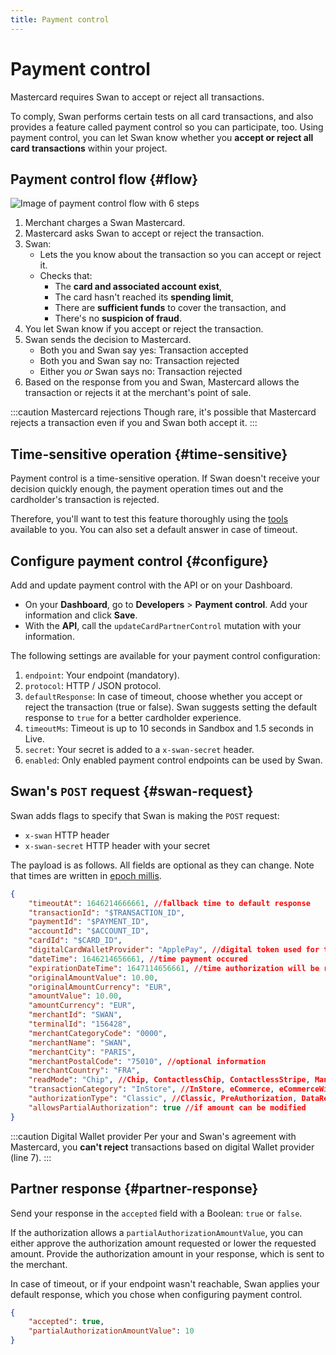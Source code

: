 ```yaml
---
title: Payment control
---
```


# Payment control

Mastercard requires Swan to accept or reject all transactions.

To comply, Swan performs certain tests on all card transactions, and also provides a feature called payment control so you can participate, too.
Using payment control, you can let Swan know whether you **accept or reject all card transactions** within your project.

## Payment control flow {#flow}

![Image of payment control flow with 6 steps](../../images/developers/using-api/payment-control-flow.png)

1. Merchant charges a Swan Mastercard.
1. Mastercard asks Swan to accept or reject the transaction.
1. Swan:
    - Lets the you know about the transaction so you can accept or reject it.
    - Checks that:
        - The **card and associated account exist**,
        - The card hasn't reached its **spending limit**,
        - There are **sufficient funds** to cover the transaction, and
        - There's no **suspicion of fraud**.
1. You let Swan know if you accept or reject the transaction.
1. Swan sends the decision to Mastercard.
    - Both you and Swan say yes: Transaction accepted
    - Both you and Swan say no: Transaction rejected
    - Either you *or* Swan says no: Transaction rejected
1. Based on the response from you and Swan, Mastercard allows the transaction or rejects it at the merchant's point of sale.

:::caution Mastercard rejections 
Though rare, it's possible that Mastercard rejects a transaction even if you and Swan both accept it.
:::

## Time-sensitive operation {#time-sensitive}

Payment control is a time-sensitive operation.
If Swan doesn't receive your decision quickly enough, the payment operation times out and the cardholder's transaction is rejected.

Therefore, you'll want to test this feature thoroughly using the [tools](../tools/index.mdx) available to you.
You can also set a default answer in case of timeout.

## Configure payment control {#configure}

Add and update payment control with the API or on your Dashboard.

- On your **Dashboard**, go to **Developers** > **Payment control**. Add your information and click **Save**.
- With the **API**, call the `updateCardPartnerControl` mutation with your information.

The following settings are available for your payment control configuration:

1. `endpoint`: Your endpoint (mandatory).
1. `protocol`: HTTP / JSON protocol.
1. `defaultResponse`: In case of timeout, choose whether you accept or reject the transaction (true or false). Swan suggests setting the default response to `true` for a better cardholder experience.
1. `timeoutMs`: Timeout is up to 10 seconds in Sandbox and 1.5 seconds in Live.
1. `secret`: Your secret is added to a `x-swan-secret` header.
1. `enabled`: Only enabled payment control endpoints can be used by Swan.

## Swan's `POST` request {#swan-request}

Swan adds flags to specify that Swan is making the `POST` request:

- `x-swan` HTTP header
- `x-swan-secret` HTTP header with your secret

The payload is as follows.
All fields are optional as they can change.
Note that times are written in [epoch millis](https://www.unixtimestamp.com/).

```json title="Swan payment control request" showLineNumbers
{
    "timeoutAt": 1646214666661, //fallback time to default response
    "transactionId": "$TRANSACTION_ID",
    "paymentId": "$PAYMENT_ID",
    "accountId": "$ACCOUNT_ID",
    "cardId": "$CARD_ID",
    "digitalCardWalletProvider": "ApplePay", //digital token used for transaction; ApplePay, GooglePay, Merchant
    "dateTime": 1646214656661, //time payment occured
    "expirationDateTime": 1647114656661, //time authorization will be released if preauthorized amount is not used
    "originalAmountValue": 10.00,
    "originalAmountCurrency": "EUR",
    "amountValue": 10.00,
    "amountCurrency": "EUR",
    "merchantId": "SWAN",
    "terminalId": "156428",
    "merchantCategoryCode": "0000",
    "merchantName": "SWAN",
    "merchantCity": "PARIS",
    "merchantPostalCode": "75010", //optional information
    "merchantCountry": "FRA",
    "readMode": "Chip", //Chip, ContactlessChip, ContactlessStripe, Manual, ManualChip, ManualStripe, Other, PreSavedData, Stripe
    "transactionCategory": "InStore", //InStore, eCommerce, eCommerceWith3DS, Withdrawal, Other
    "authorizationType": "Classic", //Classic, PreAuthorization, DataRequest
    "allowsPartialAuthorization": true //if amount can be modified
}
```

:::caution Digital Wallet provider
Per your and Swan's agreement with Mastercard, you **can't reject** transactions based on digital Wallet provider (line 7).
:::

## Partner response {#partner-response}

Send your response in the `accepted` field with a Boolean: `true` or `false`.

If the authorization allows a `partialAuthorizationAmountValue`, you can either approve the authorization amount requested or lower the requested amount.
Provide the authorization amount in your response, which is sent to the merchant.

In case of timeout, or if your endpoint wasn't reachable, Swan applies your default response, which you chose when configuring payment control.

```json title="Partner response" {7} showLineNumbers
{ 
    "accepted": true,
    "partialAuthorizationAmountValue": 10
}
```